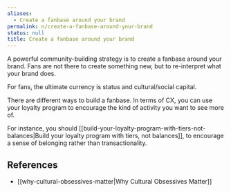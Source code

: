 ```yaml
---
aliases:
  - Create a fanbase around your brand
permalink: n/create-a-fanbase-around-your-brand
status: null
title: Create a fanbase around your brand
---
```

A powerful community-building strategy is to create a fanbase around your brand. Fans are not there to create something new, but to re-interpret what your brand does.

For fans, the ultimate currency is status and cultural/social capital.

There are different ways to build a fanbase. In terms of CX, you can use your loyalty program to encourage the kind of activity you want to see more of.

For instance, you should [[build-your-loyalty-program-with-tiers-not-balances|Build your loyalty program with tiers, not balances]], to encourage a sense of belonging rather than transactionality.

## References

- [[why-cultural-obsessives-matter|Why Cultural Obsessives Matter]]
